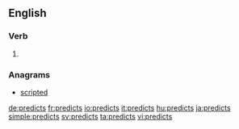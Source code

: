 ==English==

===Verb===
{{head|en}}

# {{en-third-person singular of|predict}}

===Anagrams===
* [[scripted#English|scripted]]

[[de:predicts]]
[[fr:predicts]]
[[io:predicts]]
[[it:predicts]]
[[hu:predicts]]
[[ja:predicts]]
[[simple:predicts]]
[[sv:predicts]]
[[ta:predicts]]
[[vi:predicts]]